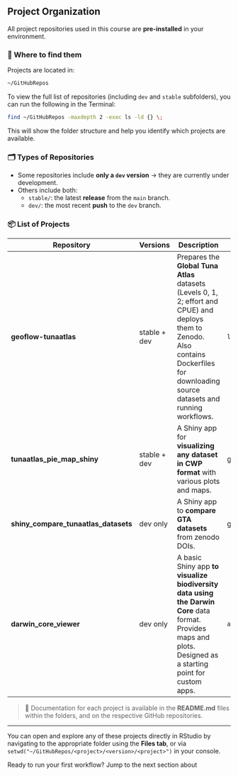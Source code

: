 ## Project Organization

All project repositories used in this course are **pre-installed** in your environment.

### 📁 Where to find them

Projects are located in:

``` bash
~/GitHubRepos
```

To view the full list of repositories (including `dev` and `stable` subfolders), you can run the following in the Terminal:

``` bash
find ~/GitHubRepos -maxdepth 2 -exec ls -ld {} \;
```

This will show the folder structure and help you identify which projects are available.

### 🗂️ Types of Repositories

-   Some repositories include **only a `dev` version** → they are currently under development.
-   Others include both:
    -   `stable/`: the latest **release** from the `main` branch.
    -   `dev/`: the most recent **push** to the `dev` branch.

### 📦 List of Projects

| Repository                           | Versions     | Description                                                                                                                                                                                | Main Script                      | GitHub                                                                  |
|---------------|---------------|---------------|---------------|---------------|
| **geoflow-tunaatlas**                | stable + dev | Prepares the **Global Tuna Atlas** datasets (Levels 0, 1, 2; effort and CPUE) and deploys them to Zenodo. Also contains Dockerfiles for downloading source datasets and running workflows. | `launching_jsons_creating_GTA.R` |  [GitHub](https://github.com/firms-gta/tunaatlas_pie_map_shiny)          |
| **tunaatlas_pie_map_shiny**          | stable + dev | A Shiny app for **visualizing any dataset in CWP format** with various plots and maps.                                                                                                     | global.R                         | [GitHub](https://github.com/firms-gta/tunaatlas_pie_map_shiny)          |
| **shiny_compare_tunaatlas_datasets** | dev only     | A Shiny app to **compare GTA datasets** from zenodo DOIs.                                                                                                                                  | global.R                         | [GitHub](https://github.com/firms-gta/shiny_compare_fisheries_datasets) |
| **darwin_core_viewer**               | dev only     | A basic Shiny app **to visualize biodiversity data using the** **Darwin Core** data format. Provides maps and plots. Designed as a starting point for custom apps.                         | `app.R`                          | [GitHub](https://github.com/firms-gta/darwin_core_viewer)               |

> 📌 Documentation for each project is available in the **README.md** files within the folders, and on the respective GitHub repositories.

------------------------------------------------------------------------

You can open and explore any of these projects directly in RStudio by navigating to the appropriate folder using the **Files tab**, or via `setwd("~/GitHubRepos/<project>/<version>/<project>")` in your console.

Ready to run your first workflow? Jump to the next section about
